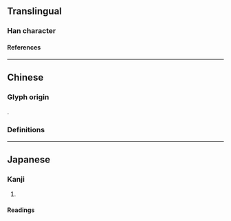 {{character info}}
{{character info|0x2F92E}}
==Translingual==

===Han character===
{{Han char|rn=96|rad=玉|as=09|sn=13|four=15157|canj=MGQMY|ids=⿰𤣩毒}}

====References====
{{Han ref|kx=0736.230|dkj=21102|dj=1148.030|hdz=21125.060|uh=7447}}
{{Han ref|uh=2F92E}}

----

==Chinese==

===Glyph origin===
{{Han etym}}
{{Han compound|玉|alt1=𤣩|毒|ls=psc|c1=s|t1=jade|c2=p}}.

===Definitions===
{{zh-see|玳|v|}}

----

==Japanese==

===Kanji===
{{ja-kanji|grade=|rs=玉09}}

# {{rfdef|ja|sort=玉09}}

====Readings====
{{ja-readings
|goon=だい
|kanon=たい
|kun=[[たいまい]] (taimai)}}